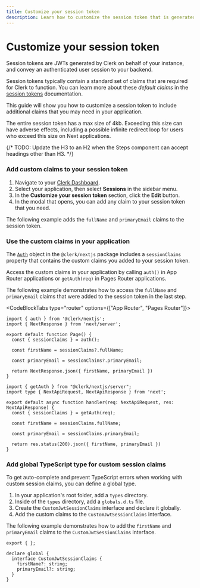 ```yaml
---
title: Customize your session token
description: Learn how to customize the session token that is generated for you by Clerk.
---
```


# Customize your session token

Session tokens are JWTs generated by Clerk on behalf of your instance, and convey an authenticated user session to your backend.

Session tokens typically contain a standard set of claims that are required for Clerk to function. You can learn more about these *default claims* in the [session tokens](/docs/backend-requests/resources/session-tokens) documentation.

This guide will show you how to customize a session token to include additional claims that you may need in your application.

<Callout type="danger">
  The entire session token has a max size of 4kb. Exceeding this size can have adverse effects, including a possible infinite redirect loop for users who exceed this size on Next applications.
</Callout>

{/* TODO: Update the H3 to an H2 when the Steps component can accept headings other than H3. */}

<Steps>

### Add custom claims to your session token

1. Navigate to your [Clerk Dashboard](https://dashboard.clerk.com/last-active?path=sessions).
2. Select your application, then select **Sessions** in the sidebar menu.
3. In the **Customize your session token** section, click the **Edit** button.
4. In the modal that opens, you can add any claim to your session token that you need.

The following example adds the `fullName` and `primaryEmail` claims to the session token.

<Images
src="/docs/images/advance/session-tokens/custom-session-example.png"
width={3024}
height={1748}
alt="Clerk Dashboard showing the custom claim modal"
/>

### Use the custom claims in your application

The [`Auth`](/docs/references/nextjs/auth-object) object in the `@clerk/nextjs` package includes a `sessionClaims` property that contains the custom claims you added to your session token.

Access the custom claims in your application by calling `auth()` in App Router applications or `getAuth(req)` in Pages Router applications.

The following example demonstrates how to access the `fullName` and `primaryEmail` claims that were added to the session token in the last step.

<CodeBlockTabs type="router" options={["App Router", "Pages Router"]}>
```tsx filename="app/page.tsx"
import { auth } from '@clerk/nextjs';
import { NextResponse } from 'next/server';

export default function Page() {
  const { sessionClaims } = auth();

  const firstName = sessionClaims?.fullName;

  const primaryEmail = sessionClaims?.primaryEmail;

  return NextResponse.json({ firstName, primaryEmail })
}
```

```tsx filename="pages/api/example.ts"
import { getAuth } from "@clerk/nextjs/server";
import type { NextApiRequest, NextApiResponse } from 'next';

export default async function handler(req: NextApiRequest, res: NextApiResponse) {
  const { sessionClaims } = getAuth(req);

  const firstName = sessionClaims.fullName;

  const primaryEmail = sessionClaims.primaryEmail;

  return res.status(200).json({ firstName, primaryEmail })
}
```
</CodeBlockTabs>

### Add global TypeScript type for custom session claims

To get auto-complete and prevent TypeScript errors when working with custom session claims, you can define a global type.

1. In your application's root folder, add a `types` directory.
2. Inside of the `types` directory, add a `globals.d.ts` file.
3. Create the `CustomJwtSessionClaims` interface and declare it globally.
4. Add the custom claims to the `CustomJwtSessionClaims` interface.

The following example demonstrates how to add the `firstName` and `primaryEmail` claims to the `CustomJwtSessionClaims` interface.

```tsx filename="types/globals.d.ts"
export { };

declare global {
  interface CustomJwtSessionClaims {
    firstName?: string;
    primaryEmail?: string;
  }
}
```

</Steps>
